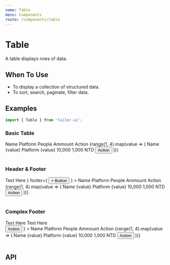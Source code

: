 ```yaml
---
name: Table
menu: Components
route: /components/table
---
```



# Table

A table displays rows of data.

## When To Use

- To display a collection of structured data.
- To sort, search, paginate, filter data.

## Examples

```js
import { Table } from 'tailor-ui';
```

### Basic Table

<Playground>
  <Box width="100%" height="100%" borderRadius="xl" bg="#eef0f5" p="6">
    <Table>
      <Table.Head>
        <Table.HeadColumn>Name</Table.HeadColumn>
        <Table.HeadColumn>Platform</Table.HeadColumn>
        <Table.HeadColumn>People</Table.HeadColumn>
        <Table.HeadColumn>Ammount</Table.HeadColumn>
        <Table.HeadColumn>Action</Table.HeadColumn>
      </Table.Head>
      <Table.Body>
        {range(1, 4).map(value => (
          <Table.Row key={value}>
            <Table.Column>Name {value}</Table.Column>
            <Table.Column>Platform {value}</Table.Column>
            <Table.Column>10,000</Table.Column>
            <Table.Column>1,000 NTD</Table.Column>
            <Table.Column>
              <Button variant="primary-invert">Action</Button>
            </Table.Column>
          </Table.Row>
        ))}
      </Table.Body>
    </Table>
  </Box>
</Playground>

### Header & Footer

<Playground>
  <Box width="100%" height="100%" borderRadius="xl" bg="#eef0f5" p="6">
    <Table
      header={
        <Box py="24px" px="6">
          <Heading.h4>Text Here</Heading.h4>
        </Box>
      }
      footer={
        <Box py="24px" px="6">
          <Button variant="regular">+ Button</Button>
        </Box>
      }
    >
      <Table.Head>
        <Table.HeadColumn>Name</Table.HeadColumn>
        <Table.HeadColumn>Platform</Table.HeadColumn>
        <Table.HeadColumn>People</Table.HeadColumn>
        <Table.HeadColumn>Ammount</Table.HeadColumn>
        <Table.HeadColumn>Action</Table.HeadColumn>
      </Table.Head>
      <Table.Body>
        {range(1, 4).map(value => (
          <Table.Row key={value}>
            <Table.Column>Name {value}</Table.Column>
            <Table.Column>Platform {value}</Table.Column>
            <Table.Column>10,000</Table.Column>
            <Table.Column>1,000 NTD</Table.Column>
            <Table.Column>
              <Button variant="primary-invert">Action</Button>
            </Table.Column>
          </Table.Row>
        ))}
      </Table.Body>
    </Table>
  </Box>
</Playground>

### Complex Footer

<Playground>
  <Box width="100%" height="100%" borderRadius="xl" bg="#eef0f5" p="6">
    <Table
      footer={
        <div>
          <Flex
            justifyContent="flex-end"
            alignItems="center"
            height="80px"
            px="6"
          >
            <div>
              <Heading.h3>Text Here</Heading.h3>
              <Heading.h3>Text Here</Heading.h3>
            </div>
          </Flex>
          <Flex
            bg="primary"
            justifyContent="flex-end"
            alignItems="center"
            height="80px"
            px="6"
          >
            <Button variant="primary-invert" rounded>
              Action
            </Button>
          </Flex>
        </div>
      }
    >
      <Table.Head>
        <Table.HeadColumn>Name</Table.HeadColumn>
        <Table.HeadColumn>Platform</Table.HeadColumn>
        <Table.HeadColumn>People</Table.HeadColumn>
        <Table.HeadColumn>Ammount</Table.HeadColumn>
        <Table.HeadColumn>Action</Table.HeadColumn>
      </Table.Head>
      <Table.Body>
        {range(1, 4).map(value => (
          <Table.Row key={value}>
            <Table.Column>Name {value}</Table.Column>
            <Table.Column>Platform {value}</Table.Column>
            <Table.Column>10,000</Table.Column>
            <Table.Column>1,000 NTD</Table.Column>
            <Table.Column>
              <Button variant="primary-invert">Action</Button>
            </Table.Column>
          </Table.Row>
        ))}
      </Table.Body>
    </Table>
  </Box>
</Playground>

## API

<PropsTable of={Table} />

